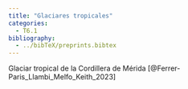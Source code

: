 ```yaml
---
title: "Glaciares tropicales"
categories:
  - T6.1
bibliography: 
  - ../bibTeX/preprints.bibtex
---
```


Glaciar tropical de la Cordillera de Mérida [@Ferrer-Paris_Llambi_Melfo_Keith_2023]